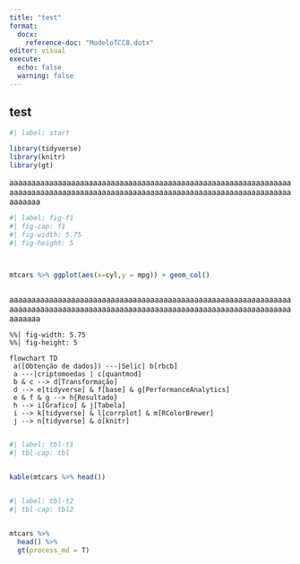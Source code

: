 ```yaml
---
title: "test"
format: 
  docx:
    reference-doc: "ModeloTCC8.dotx"
editor: visual
execute: 
  echo: false
  warning: false
---
```

## test

```r
#| label: start

library(tidyverse)
library(knitr)
library(gt)
```

aaaaaaaaaaaaaaaaaaaaaaaaaaaaaaaaaaaaaaaaaaaaaaaaaaaaaaaaaaaaaaaaaaaaaaaaaaaaaaaaaaaaaaaaaaaaaaaaaaaaaaaaaaaaaaaaaaaaaaaaaaaaaaaaaaaaaaa

```r
#| label: fig-f1
#| fig-cap: f1
#| fig-width: 5.75
#| fig-height: 5



mtcars %>% ggplot(aes(x=cyl,y = mpg)) + geom_col()



```

aaaaaaaaaaaaaaaaaaaaaaaaaaaaaaaaaaaaaaaaaaaaaaaaaaaaaaaaaaaaaaaaaaaaaaaaaaaaaaaaaaaaaaaaaaaaaaaaaaaaaaaaaaaaaaaaaaaaaaaaaaaaaaaaaaaaaaa

```mermaid
%%| fig-width: 5.75
%%| fig-height: 5

flowchart TD
 a([Obtenção de dados]) ---|Selic| b[rbcb] 
 a ---|criptomoedas | c[quantmod] 
 b & c --> d[Transformação]
 d --> e[tidyverse] & f[base] & g[PerformanceAnalytics]
 e & f & g --> h{Resultado}
 h --> i[Grafico] & j[Tabela]
 i --> k[tidyverse] & l[corrplot] & m[RColorBrewer]
 j --> n[tidyverse] & o[knitr]
  
```


```r
#| label: tbl-t1
#| tbl-cap: tbl


kable(mtcars %>% head())



```



```r
#| label: tbl-t2
#| tbl-cap: tbl2


mtcars %>% 
  head() %>% 
  gt(process_md = T)



```


